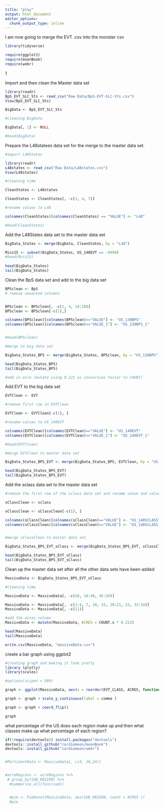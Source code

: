 ```yaml
---
title: "play"
output: html_document
editor_options: 
  chunk_output_type: inline
---
```



I am now going to merge the EVT .csv into the monster csv

```r
library(tidyverse)

require(ggplot2)
require(moonBook)
require(webr)

```
1

Import and then clean the Master data set

```r

library(readr)
BpS_EVT_SLC_Sts <- read_csv("Raw Data/BpS-EVT-SLC-Sts.csv")
View(BpS_EVT_SLC_Sts)

BigData <- BpS_EVT_SLC_Sts

#cleaning BigData

BigData[, 1] <- NULL

#head(BigData)

```


Prepare the L48statees data set for the merge to the master data set.

```r

#import L48States

library(readr)
L48states <- read_csv("Raw Data/L48states.csv")
View(L48states)

#cleaning time

CleanStates <- L48states

CleanStates <- CleanStates[, -c(1, 4, 7)] 

#rename values to L48

colnames(CleanStates)[colnames(CleanStates) == "VALUE"] <- "L48"

#head(CleanStates)
```


Add the L48States data set to the master data set

```r

BigData_States <- merge(BigData, CleanStates, by = "L48")

Miss15 <- subset(BigData_States, US_140EVT == -9999)
#head(Miss15)
  
head(BigData_States)
tail(BigData_States)

```


Clean the BpS data set and add to the big data set


```r
BPSclean <- BpS
# remove unwanted columns


BPSclean <- BPSclean[, -c(1, 4, 14:18)]
BPSclean <- BPSclean[-c(1),]

colnames(BPSclean)[colnames(BPSclean)=="VALUE"] <- "US_130BPS"
colnames(BPSclean)[colnames(BPSclean)=="VALUE_1"] <- "US_130BPS_1"


#head(BPSclean)

#merge to big data set

BigData_States_BPS <- merge(BigData_States, BPSclean, by = "US_130BPS")

head(BigData_States_BPS)
tail(BigData_States_BPS)

#add in acre (mutate using 0.222 as conversion factor to COUNT)
```

Add EVT to the big data set

```r

EVTClean <- EVT

#remove first row in EVTClean

EVTClean <- EVTClean[-c(1), ]

#rename values to US_140EVT

colnames(EVTClean)[colnames(EVTClean)=="VALUE"] <- "US_140EVT"
colnames(EVTClean)[colnames(EVTClean)=="VALUE_1"] <- "US_140EVT_1"

#head(EVTClean)

#merge EVTClean to master data set

BigData_States_BPS_EVT <- merge(BigData_States_BPS, EVTClean, by = "US_140EVT")

head(BigData_States_BPS_EVT)
tail(BigData_States_BPS_EVT)

```

Add the sclass data set to the master data set

```r

#remove the first row of the sclass data set and rename value and value1

sClassClean <- sclass

sClassClean <- sClassClean[-c(1), ]

colnames(sClassClean)[colnames(sClassClean)=="VALUE"] <- "US_140SCLASS"
colnames(sClassClean)[colnames(sClassClean)=="VALUE"] <- "US_140SCLASS_1"


#merge sClassClean to master data set

BigData_States_BPS_EVT_sClass <- merge(BigData_States_BPS_EVT, sClassClean, by = "US_140SCLASS")

head(BigData_States_BPS_EVT_sClass)
tail(BigData_States_BPS_EVT_sClass)

```


Clean up the master data set after all the other data sets have been added

```r

MassiveData <- BigData_States_BPS_EVT_sClass

#cleaning time

MassiveData <- MassiveData[, -c(20, 34:40, 45:50)]

MassiveData <- MassiveData[, -c(1:4, 7, 10, 15, 20:21, 23, 33:34)]
MassiveData <- MassiveData[, -c(11)]

#add the acres column
MassiveData <- mutate(MassiveData, ACRES = COUNT.x * 0.222)

head(MassiveData)
tail(MassiveData)

write.csv(MassiveData, "massiveData.csv")

```


create a bar graph using ggplot2

```r
#creating graph and making it look pretty
library (plotly)
library(scales)

#options(scipen = 999)

graph <- ggplot(MassiveData, aes(x = reorder(EVT_CLASS, ACRES, function(x){sum(x)}), y = ACRES)) + geom_bar(stat = "identity", width = 0.25)

graph <- graph + scale_y_continuous(label = comma )

graph <- graph + coord_flip()

graph


```

what percentage of the US does each region make up and then what classes make up what percentage of each region?

```r
if(!require(devtools)) install.packages("devtools")
devtools::install_github("cardiomoon/moonBook")
devtools::install_github("cardiomoon/webr")


#PertinentData <- MassiveData[, c(4, 20,24)]


#acreRegions <- acreRegions %>%
 # group_by(SUB_REGION) %>%
  #summarise_all(funs(sum))


  #pie <- PieDonut(MassiveData, aes(SUB_REGION, count = ACRES ))
  #pie


```




